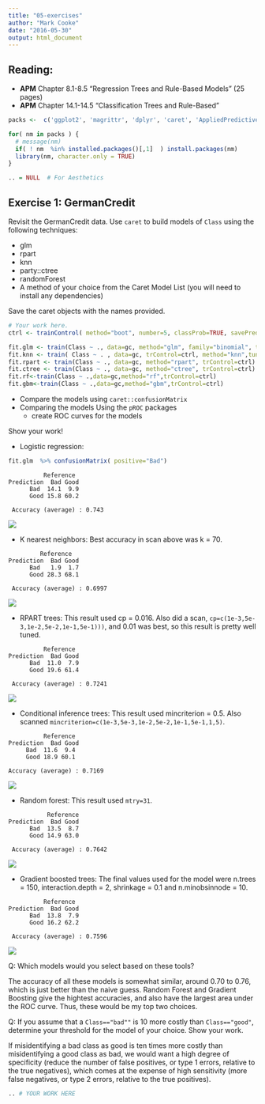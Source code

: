 ```yaml
---
title: "05-exercises"
author: "Mark Cooke"
date: "2016-05-30"
output: html_document
---
```


## Reading:
- **APM** Chapter 8.1-8.5 "Regression Trees and Rule-Based Models" (25 pages)
- **APM** Chapter 14.1-14.5 "Classification Trees and Rule-Based"

```r
packs <-  c('ggplot2', 'magrittr', 'dplyr', 'caret', 'AppliedPredictiveModeling')

for( nm in packs ) {
  # message(nm)
  if( ! nm  %in% installed.packages()[,1]  ) install.packages(nm)
  library(nm, character.only = TRUE)
}

.. = NULL  # For Aesthetics

```


## Exercise 1: GermanCredit

Revisit the GermanCredit data. Use `caret` to build models of `Class` using the following techniques:

- glm
- rpart
- knn
- party::ctree
- randomForest
- A method of your choice from the Caret Model List (you will need to install any dependencies)

Save the caret objects with the names provided.

```r

# Your work here.
ctrl <- trainControl( method="boot", number=5, classProb=TRUE, savePrediction=TRUE )

fit.glm <- train(Class ~ ., data=gc, method="glm", family="binomial", trControl=ctrl)
fit.knn <- train( Class ~ . , data=gc, trControl=ctrl, method="knn",tuneGrid=data.frame( k=c(10,30,50,70,90,110)))
fit.rpart <- train(Class ~ ., data=gc, method="rpart", trControl=ctrl)
fit.ctree <- train(Class ~ ., data=gc, method="ctree", trControl=ctrl)
fit.rf<-train(Class ~ .,data=gc,method="rf",trControl=ctrl)
fit.gbm<-train(Class ~ .,data=gc,method="gbm",trControl=ctrl)
```


- Compare the models using `caret::confusionMatrix`
- Comparing the models Using the `pROC` packages
  - create ROC curves for the models

Show your work!

- Logistic regression:
```r
fit.glm  %>% confusionMatrix( positive="Bad")
```
```
          Reference
Prediction  Bad Good
      Bad  14.1  9.9
      Good 15.8 60.2
                           
 Accuracy (average) : 0.743
```

![](ROC_glm.png)

- K nearest neighbors:
Best accuracy in scan above was k = 70.
```
         Reference
Prediction  Bad Good
      Bad   1.9  1.7
      Good 28.3 68.1
                            
 Accuracy (average) : 0.6997
```

![](ROC_knn.png)

- RPART trees:
This result used cp = 0.016.  Also did a scan, `cp=c(1e-3,5e-3,1e-2,5e-2,1e-1,5e-1)))`, and 0.01 was best, so this result is pretty well tuned.
```
          Reference
Prediction  Bad Good
      Bad  11.0  7.9
      Good 19.6 61.4
                            
 Accuracy (average) : 0.7241
 ```
 
 ![](ROC_rpart.png)
 
 - Conditional inference trees:
This result used mincriterion = 0.5.  Also scanned  `mincriterion=c(1e-3,5e-3,1e-2,5e-2,1e-1,5e-1,1,5)`.
 ```
           Reference
Prediction  Bad Good
      Bad  11.6  9.4
      Good 18.9 60.1
                            
 Accuracy (average) : 0.7169
```

 ![](ROC_ctree.png)

 - Random forest:
This result used `mtry=31`.
```
           Reference
Prediction  Bad Good
      Bad  13.5  8.7
      Good 14.9 63.0
                            
 Accuracy (average) : 0.7642
```

 ![](ROC_rf.png)

 - Gradient boosted trees:
 The final values used for the model were n.trees = 150, interaction.depth = 2, shrinkage = 0.1
 and n.minobsinnode = 10. 
```
          Reference
Prediction  Bad Good
      Bad  13.8  7.9
      Good 16.2 62.2
                            
 Accuracy (average) : 0.7596
 ```

 ![](ROC_gbm.png)

Q: Which models would you select based on these tools?

The accuracy of all these models is somewhat similar, around 0.70 to 0.76, which is just better than the naive guess.  Random Forest and Gradient Boosting give the hightest accuracies, and also have the largest area under the ROC curve.  Thus, these would be my top two choices.

Q: If you assume that a `Class=="bad""` is 10 more costly than `Class=="good"`, determine your threshold for the model of your choice.  Show your work.

If misidentifying a bad class as good is ten times more costly than misidentifying a good class as bad, we would want a high degree of specificity (reduce the number of false positives, or type 1 errors, relative to the true negatives), which comes at the expense of high sensitivity (more false negatives, or type 2 errors, relative to the true positives).


```r

.. # YOUR WORK HERE


```

